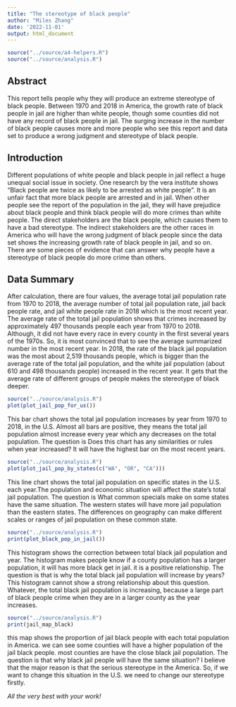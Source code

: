 ```yaml
---
title: "The stereotype of black people"
author: "Miles Zhang"
date: '2022-11-01'
output: html_document
---
```


```r
source("../source/a4-helpers.R")
source("../source/analysis.R")
```

## Abstract 
This report tells people why they will produce an extreme stereotype of black people. Between 1970 and 2018 in America, the growth rate of black people in jail are higher than white people, though some counties did not have any record of black people in jail. The surging increase in the number of black people causes more and more people who see this report and data set to produce a wrong judgment and stereotype of black people.


## Introduction 
Different populations of white people and black people in jail reflect a huge unequal social issue in society. One research by the vera institute shows "Black people are twice as likely to be arrested as white people". It is an unfair fact that more black people are arrested and in jail. When other people see the report of the population in the jail, they will have prejudice about black people and think black people will do more crimes than white people. The direct stakeholders are the black people, which causes them to have a bad stereotype. The indirect stakeholders are the other races in America who will have the wrong judgment of black people since the data set shows the increasing growth rate of black people in jail, and so on. There are some pieces of evidence that can answer why people have a stereotype of black people do more crime than others. 

## Data Summary 
After calculation, there are four values, the average total jail population rate from 1970 to 2018, the average number of total jail population rate, jail back people rate, and jail white people rate in 2018 which is the most recent year.   The average rate of the total jail population shows that crimes increased by approximately 497 thousands people each year from 1970 to 2018. Although, it did not have every race in every county in the first several years of the 1970s. So, it is most convinced that to see the average summarized number in the most recent year. In 2018, the rate of the black jail population was the most about 2,519 thousands people, which is bigger than the average rate of the total jail population, and the white jail population (about 610 and 498 thousands people) increased in the recent year. It gets that the average rate of different groups of people makes the stereotype of black deeper.

```r
source("../source/analysis.R")
plot(plot_jail_pop_for_us())
```
This bar chart shows the total jail population increases by year from 1970 to 2018, in the U.S. Almost all bars are positive, they means the total jail population almost increase every year which any decreases on the total population. The question is Does this chart has any similarities or rules when year increased? It will have the highest bar on the most recent years.

```r
source("../source/analysis.R")
plot(plot_jail_pop_by_states(c("WA", "OR", "CA")))
```
This line chart shows the total jail population on specific states in the U.S. each year.The population and economic situation will affect the state's total jail population. The question is What common specials make on some states have the same situation. The western states will have more jail population than the eastern states. The differences on geography can make different scales or ranges of jail population on these common state.

```r
source("../source/analysis.R")
print(plot_black_pop_in_jail())
```
This histogram shows the correction between total black jail population and year. The histogram makes people know if a county population has a larger population, it will has more black get in jail. it is a positive relationship. The question is that is why the total black jail population will increase by years? This histogram cannot show a strong relationship about this question. Whatever, the total black jail population is increasing, because a large part of black people crime when they are in a larger county as the year increases.

```r
source("../source/analysis.R")
print(jail_map_black)
```
this map shows the proportion of jail black people with each total population in America. we can see some counties will have a higher population of the jail black people. most counties are have the close black jail population. The question is that why black jail people will have the same situation? I believe that the major reason is that the serious stereotype in the America. So, if we want to change this situation in the U.S. we need to change our stereotype firstly. 

_All the very best with your work!_

